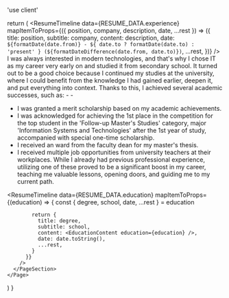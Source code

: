 'use client'


  return (
    <Page title="Resume">
      <PageSection title="General skills">
        <SkillsGeneral />
      </PageSection>
      <PageSection title="Technical skills">
        <SkillsTechnical />
      </PageSection>
      <PageSection title="Work experience" info="asfsdafwe r w fds fdasf asdf">
        <ResumeTimeline
          data={RESUME_DATA.experience}
          mapItemToProps={({ position, company, description, date, ...rest }) => ({
            title: position,
            subtitle: company,
            content: description,
            date: `${formatDate(date.from)} - ${
              date.to ? formatDate(date.to) : 'present'
            } (${formatDateDifference(date.from, date.to)})`,
            ...rest,
          })}
        />
      </PageSection>
      <PageSection title="Education">
        <Text>
          I was always interested in modern technologies, and that&apos;s why I chose IT as my
          career very early on and studied it from secondary school. It turned out to be a good
          choice because I continued my studies at the university, where I could benefit from the
          knowledge I had gained earlier, deepen it, and put everything into context. Thanks to
          this, I achieved several academic successes, such as:
          -
          -
          <ul>
            <li>I was granted a merit scholarship based on my academic achievements.</li>
            <li>
              I was acknowledged for achieving the 1st place in the competition for the top student
              in the &apos;Follow-up Master&apos;s Studies&apos; category, major &apos;Information
              Systems and Technologies&apos; after the 1st year of study, accompanied with special
              one-time scholarship.
            </li>
            <li>I received an ward from the faculty dean for my master&apos;s thesis.</li>
            <li>
              I received multiple job opportunities from university teachers at their workplaces.
              While I already had previous professional experience, utilizing one of these proved to
              be a significant boost in my career, teaching me valuable lessons, opening doors, and
              guiding me to my current path.
            </li>
          </ul>
        </Text>
        <ResumeTimeline
          data={RESUME_DATA.education}
          mapItemToProps={(education) => {
            const { degree, school, date, ...rest } = education

            return {
              title: degree,
              subtitle: school,
              content: <EducationContent education={education} />,
              date: date.toString(),
              ...rest,
            }
          }}
        />
      </PageSection>
    </Page>
  )
}

